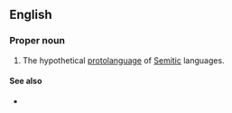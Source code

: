 ==English==
{{wikipedia}}

===Proper noun===
{{en-proper noun}}

# The hypothetical [[protolanguage]] of [[Semitic]] languages.

====See also====
* {{langcat|sem-pro}}